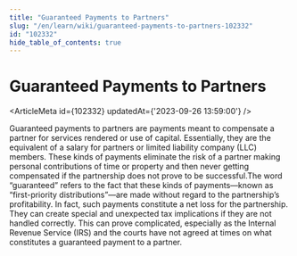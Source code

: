 ```yaml
---
title: "Guaranteed Payments to Partners"
slug: "/en/learn/wiki/guaranteed-payments-to-partners-102332"
id: "102332"
hide_table_of_contents: true
---
```



# Guaranteed Payments to Partners

<ArticleMeta id={102332} updatedAt={'2023-09-26 13:59:00'} />
<div className='border-solid border-b border-t-0 my-4 border-[var(--ifm-color-gray-300)]' />

Guaranteed payments to partners are payments meant to compensate a partner for services rendered or use of capital. Essentially, they are the equivalent of a salary for partners or limited liability company (LLC) members. These kinds of payments eliminate the risk of a partner making personal contributions of time or property and then never getting compensated if the partnership does not prove to be successful.The word “guaranteed” refers to the fact that these kinds of payments—known as “first-priority distributions”—are made without regard to the partnership’s profitability. In fact, such payments constitute a net loss for the partnership. They can create special and unexpected tax implications if they are not handled correctly. This can prove complicated, especially as the Internal Revenue Service (IRS) and the courts have not agreed at times on what constitutes a guaranteed payment to a partner.
